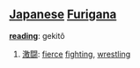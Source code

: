 == [[Japanese]] [[Furigana]] ==                                          

'''[[reading]]''': gekitô

# [[激闘]]: [[fierce]] [[fighting]], [[wrestling]]